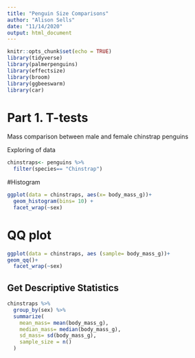```yaml
---
title: "Penguin Size Comparisons"
author: "Alison Sells"
date: "11/14/2020"
output: html_document
---
```


```r
knitr::opts_chunk$set(echo = TRUE)
library(tidyverse)
library(palmerpenguins)
library(effectsize)
library(broom)
library(ggbeeswarm)
library(car)
```

# Part 1. T-tests

Mass comparison between male and female chinstrap penguins

Exploring of data

```r
chinstraps<- penguins %>% 
  filter(species== "Chinstrap")
```

#Histogram
```r
ggplot(data = chinstraps, aes(x= body_mass_g))+
  geom_histogram(bins= 10) +
  facet_wrap(~sex)
```
# QQ plot
```r
ggplot(data = chinstraps, aes (sample= body_mass_g))+
geom_qq()+
  facet_wrap(~sex)
```


## Get Descriptive Statistics

```r
chinstraps %>% 
  group_by(sex) %>% 
  summarize(
    mean_mass= mean(body_mass_g),
    median_mass= median(body_mass_g),
    sd_mass= sd(body_mass_g),
    sample_size = n()
  )
  
```

